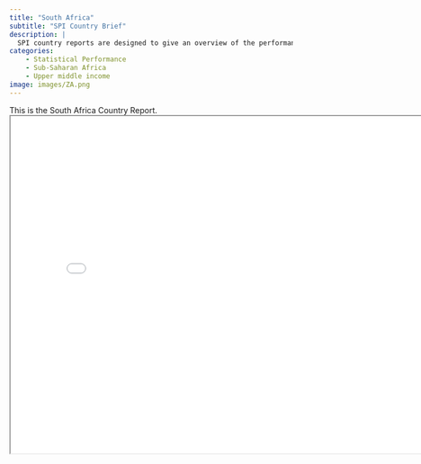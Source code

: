 ```yaml
---
title: "South Africa"
subtitle: "SPI Country Brief"
description: |
  SPI country reports are designed to give an overview of the performance of South Africa.
categories:
    - Statistical Performance
    - Sub-Saharan Africa
    - Upper middle income
image: images/ZA.png
---
```


This is the South Africa Country Report.
<iframe src="charts/South Africa_chart.html" width="800" height="600"></iframe>

